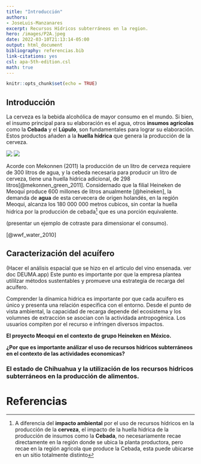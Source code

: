 ```yaml
---
title: "Introducción"
authors:
- JoseLuis-Manzanares 
excerpt: Recursos Hídricos subterráneos en la region.
hero: /images/P2A.jpeg
date: 2022-03-10T21:13:14-05:00
output: html_document
bibliography: referencias.bib
link-citations: yes
csl: apa-5th-edition.csl
math: true
---
```



```r
knitr::opts_chunk$set(echo = TRUE)
```









## Introducción

La cerveza es la bebida alcohólica de mayor consumo en el mundo. Si bien, el insumo principal  para su elaboración es el agua, otros **insumos agrícolas** como la **Cebada** y el **Lúpulo**, son fundamentales para lograr su elaboración. Estos productos añaden a la **huella hídrica**  que genera la producción de la cerveza. 



![](/images/cebada.png)
![](/images/lúpulo.jpg)



Acorde con Mekonnen (2011) la producción de un litro de cerveza requiere de 300 litros de agua, y la cebeda necesaria para producir un litro de cerveza, tiene una huella hidrica adicional, de 298 litros[@mekonnen_green_2011]. Considernado que la filial Heineken de Meoquí produce  600 millones de litros anualmente [@heineken], la demanda de **agua** de esta cervecera de origen holandés, en la región Meoqui, alcanza los 180 000 000 metros cubicos, sin contar la huella hidrica por la producción de cebada^[A diferencia del **impacto ambiental** por el uso de recursos hídricos en la producción de la **cerveza**, el impacto de la huella hidrica de la producción de insumos como la **Cebada**, no necesariamente recae directamente en la región donde se ubica la planta productora, pero recae en la región agricola que produce la Cebada, esta puede ubicarse en un sitio totalmente distinto] que es una porción equivalente. 


(presentar un ejemplo de cotraste para dimensionar el consumo).

[@wwf_water_2010]


## Caracterización del acuífero 

(Hacer el análisis espacial que se hizo en el articulo del vino ensenada.  ver doc DEUMA.app)
Este punto es importante por que la empresa plantea utililzar métodos sustentables y promueve una estrategia de recarga del acuífero. 

Comprender la dínamica hidrica es importante por que cada acuifero es único y presenta una relación especifica con el entorno. Desde el punto de vista ambiental, la capacidad de recarga depende del ecosistema y los volumnes de extracción se asocian con la actividada antropogénica. Los usuarios compiten por el recurso e infringen diversos impactos. 





**El proyecto Meoqui en el contexto  de grupo Heineken en México.**


**¿Por que es importante análizar el uso de recursos hídricos subterráneos en el contexto de las actividades economicas?**


### El estado de Chihuahua y la utilización de los recursos hidricos subterráneos en la producción de alimentos.


# Referencias